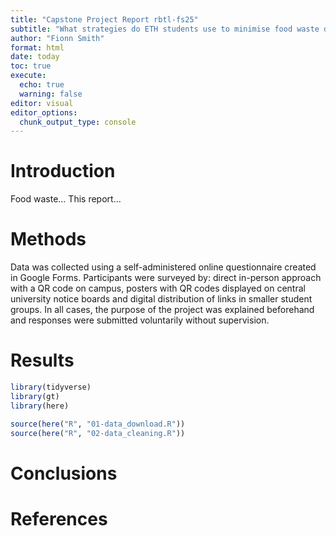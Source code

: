 ```yaml
---
title: "Capstone Project Report rbtl-fs25"
subtitle: "What strategies do ETH students use to minimise food waste during weekday lunches?"
author: "Fionn Smith"
format: html
date: today
toc: true
execute: 
  echo: true
  warning: false
editor: visual
editor_options: 
  chunk_output_type: console
---
```


# Introduction

Food waste... This report...

# Methods

Data was collected using a self-administered online questionnaire created in Google Forms. Participants were surveyed by: direct in-person approach with a QR code on campus, posters with QR codes displayed on central university notice boards and digital distribution of links in smaller student groups. In all cases, the purpose of the project was explained beforehand and responses were submitted voluntarily without supervision.

# Results

```r
library(tidyverse)
library(gt)
library(here)

source(here("R", "01-data_download.R"))
source(here("R", "02-data_cleaning.R"))

```

# Conclusions

# References
